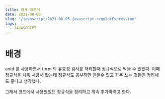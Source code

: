 ```yaml
---
title: 정규 표현식
date: 2021-08-05
slug: "/javascript/2021-08-05-javascript-regularExpression"
tags:
  - JAVASCRIPT
---
```


# 배경

antd 를 사용하면서
form 의 유효성 검사를 처리할때
정규식으로 막을 수 있었다.
이때 정규식을 처음 사용해 봤는데
정규식도 공부하면 만들수 있고
자주 쓰는 것들은 정리해도 좋다고 생각했다.

그래서 코드에서 사용했었던 정규식을 정리하고
계속 추가하려고 한다.

